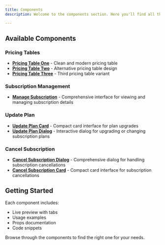 ```yaml
---
title: Components
description: Welcome to the components section. Here you'll find all the available UI components with examples and documentation.

---
```


## Available Components

### Pricing Tables

- **[Pricing Table One](/docs/components/pricing-table/pricing-table-one)** - Clean and modern pricing table
- **[Pricing Table Two](/docs/components/pricing-table/pricing-table-two)** - Alternative pricing table design
- **[Pricing Table Three](/docs/components/pricing-table/pricing-table-three)** - Third pricing table variant

### Subscription Management

- **[Manage Subscription](/docs/components/manage-subscription)** - Comprehensive interface for viewing and managing subscription details

### Update Plan

- **[Update Plan Card](/docs/components/update-plan/update-plan-card)** - Compact card interface for plan upgrades
- **[Update Plan Dialog](/docs/components/update-plan/update-plan-dialog)** - Interactive dialog for upgrading or changing subscription plans

### Cancel Subscription

- **[Cancel Subscription Dialog](/docs/components/cancel-subscription/cancel-subscription-dialog)** - Comprehensive dialog for handling subscription cancellations
- **[Cancel Subscription Card](/docs/components/cancel-subscription/cancel-subscription-card)** - Compact card interface for subscription cancellations

## Getting Started

Each component includes:
- Live preview with tabs
- Usage examples
- Props documentation
- Code snippets

Browse through the components to find the right one for your needs.
